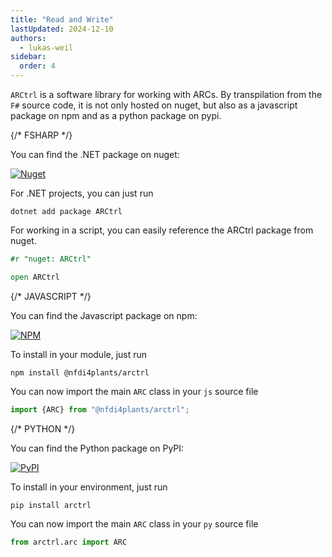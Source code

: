 ```yaml
---
title: "Read and Write"
lastUpdated: 2024-12-10
authors:
  - lukas-weil
sidebar:
  order: 4
---
```



`ARCtrl` is a software library for working with ARCs. 
By transpilation from the `F#` source code, it is not only hosted on nuget, but also as a javascript package on npm and as a python package on pypi.


<Tabs syncKey="pl">

{/* FSHARP */}
<TabItem label="FSharp" icon='seti:'>

You can find the .NET package on nuget: 

<a href="https://www.nuget.org/packages/ARCtrl/"><img alt="Nuget" src="https://img.shields.io/nuget/v/ARCtrl?logo=nuget&color=%234fb3d9"/></a>

For .NET projects, you can just run

```shell
dotnet add package ARCtrl
```

For working in a script, you can easily reference the ARCtrl package from nuget. 

```fsharp
#r "nuget: ARCtrl"

open ARCtrl
```
</TabItem>



{/* JAVASCRIPT */}
<TabItem label="Javascript" icon='seti:javascript'>

You can find the Javascript package on npm: 

<a href="https://www.npmjs.com/package/@nfdi4plants/arctrl"><img alt="NPM" src="https://img.shields.io/npm/v/%40nfdi4plants/arctrl?logo=npm&color=%234fb3d9"/></a>

To install in your module, just run

```shell
npm install @nfdi4plants/arctrl
```

You can now import the main `ARC` class in your `js` source file

```js
import {ARC} from "@nfdi4plants/arctrl";
```
</TabItem>


{/* PYTHON */}
<TabItem label="Python" icon='seti:python'>


You can find the Python package on PyPI: 

<a href="https://pypi.org/project/ARCtrl/"><img alt="PyPI" src="https://img.shields.io/pypi/v/arctrl?logo=pypi&color=%234fb3d9"/></a>

To install in your environment, just run

```shell
pip install arctrl
```


You can now import the main `ARC` class in your `py` source file

```py
from arctrl.arc import ARC
```

</TabItem>
</Tabs>

